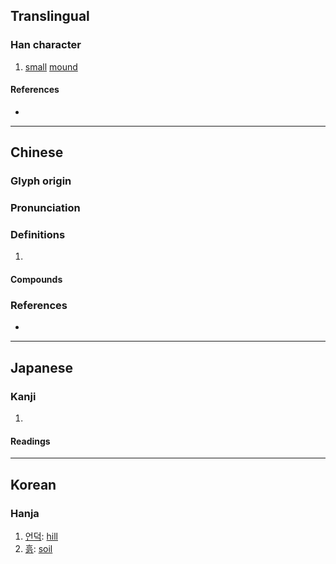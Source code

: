 {{character info/new}}
{{also|𪣻}}
==Translingual==

===Han character===
{{Han char|rn=32|rad=土|as=11|sn=14|four=45144|canj=GLLV|ids=⿰土婁}}

# [[small]] [[mound]]

====References====
* {{Han ref|kx=0237.110|dkj=05403|dj=0475.180|hdz=10480.040|uh=587F|ud=22655|bh=E15C|bd=57692}}

----

==Chinese==
{{zh-forms|s=𪣻}}

===Glyph origin===
{{Han etym}}

===Pronunciation===
{{zh-pron
|m=lǒu
|c=lau5,lau4
|mc=y
|oc=y
|cat=
}}

===Definitions===
{{zh-hanzi}}

# {{rfdef|zh}}

====Compounds====
{{zh-der|培塿}}

===References===
* {{R:yue:mfccd}}

----

==Japanese==

===Kanji===
{{ja-kanji|grade=|rs=土11}}

# {{defn|lang=ja|sort=土11}}

====Readings====
{{ja-readings|goon=[[る]] (ru)|kanon=[[ろう]] (rō)|kun=[[つち]] (tsuchi), [[つか]] (tsuka)}}

----

==Korean==

===Hanja===
{{ko-hanja|hangeul=[[루]]>[[누]]|eumhun=|rv=ru>nu|mr=ru>nu|y=lwu>nwu}}

# [[언덕]]: [[hill]]
# [[흙]]: [[soil]]
